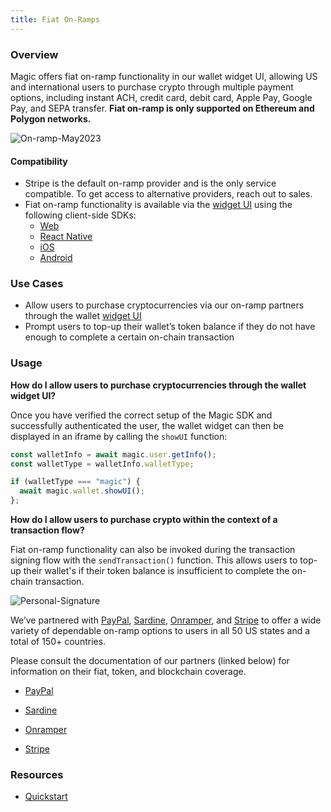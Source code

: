 ```yaml
---
title: Fiat On-Ramps
---
```


### Overview

Magic offers fiat on-ramp functionality in our wallet widget UI, allowing US and international users to purchase crypto through multiple payment options, including instant ACH, credit card, debit card, Apple Pay, Google Pay, and SEPA transfer. **Fiat on-ramp is only supported on Ethereum and Polygon networks.**

<Frame>
  <img src="/images/On-ramp-May2023.webp" alt="On-ramp-May2023" />
</Frame>

#### Compatibility

- Stripe is the default on-ramp provider and is the only service compatible. To get access to alternative providers, reach out to sales.
- Fiat on-ramp functionality is available via the [widget UI](/docs/embedded-wallet/wallets/customization/widget-ui) using the following client-side SDKs:
  - [Web](/docs/embedded-wallet/api/client-side-sdks/javascript)
  - [React Native](/docs/embedded-wallet/api/client-side-sdks/react-native)
  - [iOS](/docs/embedded-wallet/api/client-side-sdks/ios)
  - [Android](/docs/embedded-wallet/api/client-side-sdks/android)

### Use Cases

- Allow users to purchase cryptocurrencies via our on-ramp partners through the wallet [widget UI](/docs/embedded-wallet/wallets/customization/widget-ui)
- Prompt users to top-up their wallet’s token balance if they do not have enough to complete a certain on-chain transaction

### Usage

**How do I allow users to purchase cryptocurrencies through the wallet widget UI?**

Once you have verified the correct setup of the Magic SDK and successfully authenticated the user, the wallet widget can then be displayed in an iframe by calling the `showUI` function: ⁠ ⁠

```javascript JavaScript icon="square-js"
const walletInfo = await magic.user.getInfo();
const walletType = walletInfo.walletType;

if (walletType === "magic") {
  await magic.wallet.showUI();
};
```

**How do I allow users to purchase crypto within the context of a transaction flow?**

Fiat on-ramp functionality can also be invoked during the transaction signing flow with the `sendTransaction()` function. This allows users to top-up their wallet's if their token balance is insufficient to complete the on-chain transaction.

<Frame>
  <img src="/images/Personal-Signature.webp" alt="Personal-Signature" />
</Frame>

We’ve partnered with [PayPal](https://www.paypal.com/), [Sardine](https://www.sardine.ai/), [Onramper](https://onramper.com/), and [Stripe](https://stripe.com/use-cases/crypto) to offer a wide variety of dependable on-ramp options to users in all 50 US states and a total of 150+ countries.

Please consult the documentation of our partners (linked below) for information on their fiat, token, and blockchain coverage.

- [PayPal](https://www.paypal.com/us/cshelp/article/paypal-cryptocurrency-faqs-help565)

- [Sardine](https://docs.sardine.ai/docs/integrate-payments/3xx61dwwr4is6-supported-tokens#supported-tokens)

- [Onramper](https://docs.onramper.com/docs/crypto-currencies)

- [Stripe](https://stripe.com/docs/crypto/overview#feature-set)

### Resources

- [Quickstart](/docs/embedded-wallet/quickstart/overview)

